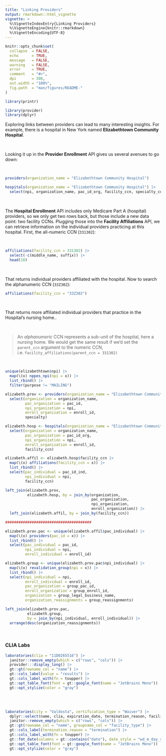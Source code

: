 ```yaml
---
title: "Linking Providers"
output: rmarkdown::html_vignette
vignette: >
  %\VignetteIndexEntry{Linking Providers}
  %\VignetteEngine{knitr::rmarkdown}
  %\VignetteEncoding{UTF-8}
---
```


```r
knitr::opts_chunk$set(
  collapse  = FALSE,
  echo      = TRUE, 
  message   = FALSE, 
  warning   = FALSE,
  error     = TRUE,
  comment   = "#>",
  dpi       = 300, 
  out.width = "100%",
  fig.path  = "man/figures/README-"
)

library(printr)
```

```r
library(provider)
library(dplyr)
```


Exploring links between providers can lead to many interesting insights. For example, there is a hospital in New York named **Elizabethtown Community Hospital**. 

<br>

Looking it up in the **Provider Enrollment** API gives us several avenues to go down:

<br>

```r
providers(organization_name = "Elizabethtown Community Hospital")
```



```r
hospitals(organization_name = "Elizabethtown Community Hospital") |> 
  select(npi, organization_name, pac_id_org, facility_ccn, specialty_code)
```

<br>

The **Hospital Enrollment** API includes only Medicare Part A (hospital) providers, so we only get two rows back, but those include a new data point: two facility CCNs. Plugging those into the **Facility Affiliations** API, we can retrieve information on the individual providers practicing at this hospital. First, the all-numeric CCN (`331302`):

<br>

```r
affiliations(facility_ccn = 331302) |> 
  select(-c(middle_name, suffix)) |> 
  head(10)
```


<br>

That returns individual providers affiliated with the hospital. Now to search the alphanumeric CCN (`33Z302`):


```r
affiliations(facility_ccn = "33Z302")
```

<br>

That returns more affiliated individual providers that practice in the Hospital's nursing home..

<br>

> An *alphanumeric* CCN represents a sub-unit of the hospital, here a nursing home. We would get the same result if we'd set the `parent_ccn` argument to the numeric CCN, i.e. `facility_affiliations(parent_ccn = 331302)`

<br>

```r
unique(elizabethtown$npi) |> 
  map(\(x) nppes_npi(npi = x)) |> 
  list_rbind() |> 
  filter(purpose != "MAILING")
```



```r
elizabeth.prov <- providers(organization_name = "Elizabethtown Community Hospital") |> 
  select(organization = organization_name, 
         pac_organization = pac_id, 
         npi_organization = npi, 
         enroll_organization = enroll_id, 
         specialty)

elizabeth.hosp <- hospitals(organization_name = "Elizabethtown Community Hospital") |> 
  select(organization = organization_name, 
         pac_organization = pac_id_org,
         npi_organization = npi,
         enroll_organization = enroll_id,
         facility_ccn)

elizabeth.affil <- elizabeth.hosp$facility_ccn |> 
  map(\(x) affiliations(facility_ccn = x)) |> 
  list_rbind() |> 
  select(pac_individual = pac_id_ind, 
         npi_individual = npi, 
         facility_ccn)

left_join(elizabeth.prov, 
          elizabeth.hosp, by = join_by(organization, 
                                       pac_organization, 
                                       npi_organization, 
                                       enroll_organization)) |> 
  left_join(elizabeth.affil, by = join_by(facility_ccn))

#######################################

elizabeth.prov.pac <- unique(elizabeth.affil$pac_individual) |>
  map(\(x) providers(pac_id = x)) |> 
  list_rbind() |> 
  select(pac_individual = pac_id,
         npi_individual = npi, 
         enroll_individual = enroll_id)

elizabeth.group <- unique(elizabeth.prov.pac$npi_individual) |>
  map(\(x) revalidation_group(npi = x)) |> 
  list_rbind() |> 
  select(npi_individual = npi, 
         enroll_individual = enroll_id,
         pac_organization = group_pac_id,
         enroll_organization = group_enroll_id,
         organization = group_legal_business_name,
         organization_reassignments = group_reassignments)

left_join(elizabeth.prov.pac, 
          elizabeth.group, 
          by = join_by(npi_individual, enroll_individual)) |> 
  arrange(desc(organization_reassignments))
```

<br>

### CLIA Labs

```r
laboratories(clia = "11D0265516") |> 
  janitor::remove_empty(which = c("rows", "cols")) |> 
  provider:::display_long() |> 
  gt::gt(rowname_col = "name") |> 
  gt::cols_label(value = "results") |> 
  gt::cols_label_with(fn = toupper) |> 
  gt::opt_table_font(font = gt::google_font(name = "JetBrains Mono")) |>
  gt::opt_stylize(color = "gray")
```

<br><br>

```r
laboratories(city = "Valdosta", certification_type = "Waiver") |> 
  dplyr::select(name, clia, expiration_date, termination_reason, facility_type) |> 
  janitor::remove_empty(which = c("rows", "cols")) |> 
  gt::gt(rowname_col = "name", groupname_col = "facility_type") |> 
  gt::cols_label(termination_reason = "termination") |> 
  gt::cols_label_with(fn = toupper) |> 
  gt::fmt_date(columns = gt::contains("date"), date_style = "wd_m_day_year") |> 
  gt::opt_table_font(font = gt::google_font(name = "JetBrains Mono")) |>
  gt::opt_stylize(color = "gray")
```

